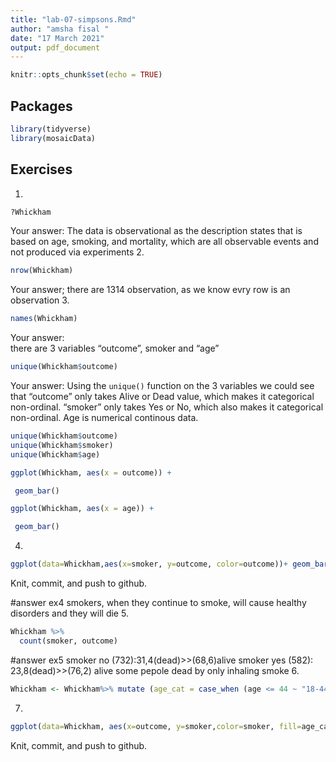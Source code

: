 ```yaml
---
title: "lab-07-simpsons.Rmd"
author: "amsha fisal "
date: "17 March 2021"
output: pdf_document
---
```


```r
knitr::opts_chunk$set(echo = TRUE)
```

## Packages

```r
library(tidyverse) 
library(mosaicData)
```


## Exercises


1.  
```r
?Whickham
```
    
Your answer:
The data is observational as the description states that is based on age, smoking, and mortality, which are all observable events and not produced via experiments
2.  
```r
nrow(Whickham)
```

Your answer;
there are 1314 observation, as we know evry row is an observation
3.  

```r
names(Whickham)
```

Your answer:  
there are 3 variables "outcome", smoker and "age"
```r
unique(Whickham$outcome)
```

Your answer: 
Using the `unique()` function on the 3 variables we could see that "outcome" only takes Alive or Dead value, which makes it categorical non-ordinal. "smoker" only takes Yes or No, which also makes it categorical non-ordinal. Age is numerical continous data.


```r
unique(Whickham$outcome)
unique(Whickham$smoker)
unique(Whickham$age)
```


```r
ggplot(Whickham, aes(x = outcome)) +

 geom_bar()
```

```r
ggplot(Whickham, aes(x = age)) +

 geom_bar()
```


4. 

```r
ggplot(data=Whickham,aes(x=smoker, y=outcome, color=outcome))+ geom_bar(stat="identity")
```

Knit, commit, and push to github.

#answer ex4
smokers, when they continue to smoke, will cause healthy disorders and they will die
5. 

```r
Whickham %>%
  count(smoker, outcome)
```
#answer ex5
smoker no (732):31,4(dead)>>(68,6)alive 
smoker yes (582): 23,8(dead)>>(76,2) alive
some pepole dead by only inhaling smoke
6.

```r
Whickham <- Whickham%>% mutate (age_cat = case_when (age <= 44 ~ "18-44", age > 44. & age <= 64 ~ "45-64", age > 64 ~ "65+"))

```

7. 

```r
ggplot(data=Whickham, aes(x=outcome, y=smoker,color=smoker, fill=age_cat)) + geom_bar(stat="identity") +facet_wrap(~age_cat)
```

Knit, commit, and push to github.